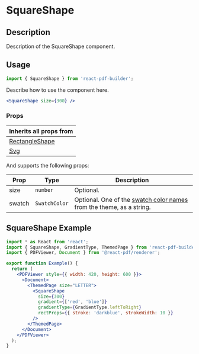 

<Meta title="Documentation/Components/Shapes/SquareShape" />

<h1>SquareShape</h1>

## Description

Description of the SquareShape component.

## Usage

```jsx
import { SquareShape } from 'react-pdf-builder';
```

Describe how to use the component here.

```jsx
<SquareShape size={300} />
```

### Props

| Inherits all props from                                                                                                            |
| ---------------------------------------------------------------------------------------------------------------------------------- |
| [RectangleShape](https://justinmahar.github.io/react-pdf-builder/?path=/docs/documentation-components-shapes-rectangleshape--docs) |
| [Svg](https://react-pdf.org/svg#svg)                                                                                               |

And supports the following props:

| Prop   | Type                             | Description                                                                                                                                                                  |
| ------ | -------------------------------- | ---------------------------------------------------------------------------------------------------------------------------------------------------------------------------- |
| size | `number`                           | Optional.                                                                                                                                                                    |
| swatch | `SwatchColor` | Optional. One of the [swatch color names](https://justinmahar.github.io/react-pdf-builder/?path=/docs/documentation-themes--docs#swatch-colors) from the theme, as a string. |
  
## SquareShape Example

<DocsPDF>
  <SquareShape 
    size={300}
    gradient={['red', 'blue']}
    gradientType={GradientType.leftToRight}
    rectProps={{ stroke: 'darkblue', strokeWidth: 10 }}
   />
</DocsPDF>

```jsx
import * as React from 'react';
import { SquareShape, GradientType, ThemedPage } from 'react-pdf-builder';
import { PDFViewer, Document } from '@react-pdf/renderer';

export function Example() {
  return (
    <PDFViewer style={{ width: 420, height: 600 }}>
      <Document>
        <ThemedPage size="LETTER">
          <SquareShape 
            size={300}
            gradient={['red', 'blue']}
            gradientType={GradientType.leftToRight}
            rectProps={{ stroke: 'darkblue', strokeWidth: 10 }}
          />
        </ThemedPage>
      </Document>
    </PDFViewer>
  );
}
```
